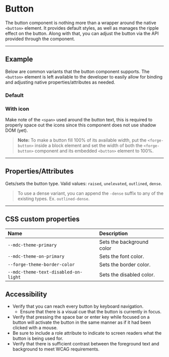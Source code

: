 
<PageSection>

# Button

The button component is nothing more than a wrapper around the native `<button>` element. It provides default styles, as well as manages the
ripple effect on the button. Along with that, you can adjust the button via the API provided through the component.

</PageSection>

---

<PageSection>

## Example

Below are common variants that the button component supports. The `<button>` element is left available to the developer to easily allow for binding and
adjusting native properties/attributes as needed.

### Default

<LiveDemo dense codeHtml={ButtonDefaultCodeHtml()}>
  <ButtonDemo />
</LiveDemo>

### With icon

Make note of the `<span>` used around the button text, this is required to properly space out the icons since this component does not use shadow DOM (yet).

<LiveDemo dense codeHtml={ButtonWithIconCodeHtml()}>
  <ButtonDemo type="outlined" hasTrailingIcon />
</LiveDemo>

> **Note:** To make a button fill 100% of its available width, put the `<forge-button>` inside a block element and set
> the width of both the `<forge-button>` component and its embedded `<button>` element to 100%.

</PageSection>

---

<PageSection>

## Properties/Attributes

<PropertyDef name="type" type="string" defaultValue="undefined">

Gets/sets the button type. Valid values: `raised`, `unelevated`, `outlined`, `dense`.
  
</PropertyDef>

> To use a dense variant, you can append the `-dense` suffix to any of the existing types. Ex. `outlined-dense`.

</PageSection>

---

<PageSection>

## CSS custom properties

| Name                                    | Description
| :---------------------------------------| :----------------
| `--mdc-theme-primary`                   | Sets the background color
| `--mdc-theme-on-primary`                | Sets the font color.
| `--forge-theme-border-color`            | Sets the border color.
| `--mdc-theme-text-disabled-on-light`    | Sets the disabled color.

</PageSection>

<PageSection>

## Accessibility

- Verify that you can reach every button by keyboard navigation.
    - Ensure that there is a visual cue that the button is currently in focus.
- Verify that pressing the space bar or enter key while focused on a button will activate the button in the same manner as if it had been clicked with a mouse.
- Be sure to include a role attribute to indicate to screen readers what the button is being used for.
- Verify that there is sufficient contrast between the foreground text and background to meet WCAG requirements.

</PageSection>
